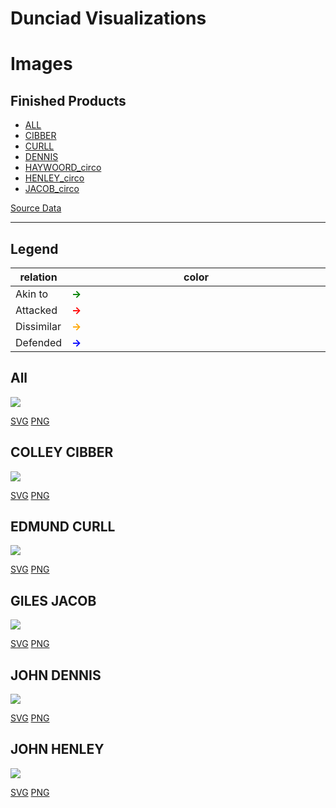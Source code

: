 # Dunciad Visualizations

# Images 

## Finished Products

* [ALL](product/ALL.png)
* [CIBBER](product/CIBBER.png)
* [CURLL](product/CURLL.png)
* [DENNIS](product/DENNIS.png)
* [HAYWOORD_circo](product/HAYWOORD_circo.png)
* [HENLEY_circo](product/HENLEY_circo.png)
* [JACOB_circo](product/JACOB_circo.png)

[Source Data](data/2020/edges.csv)

----

## Legend

| relation   | color                                                       |
|------------|-------------------------------------------------------------|
| Akin to    | <span style="color: green;font-weight:bold;">&rarr;</span>  |
| Attacked   | <span style="color: red;font-weight:bold;">&rarr;</span>    |
| Dissimilar | <span style="color: orange;font-weight:bold;">&rarr;</span> |
| Defended   | <span style="color: blue;font-weight:bold;">&rarr;</span>   |


## All

![](images/COLLEY_CIBBER_EDMUND_CURLL_ELIZA_HAYWOOD_GILES_JACOB_JOHN_DENNIS_JOHN_HENLEY.dot_afdp.svg)

[SVG](images/COLLEY_CIBBER_EDMUND_CURLL_ELIZA_HAYWOOD_GILES_JACOB_JOHN_DENNIS_JOHN_HENLEY.dot_sfdp.svg)
[PNG](images/COLLEY_CIBBER_EDMUND_CURLL_ELIZA_HAYWOOD_GILES_JACOB_JOHN_DENNIS_JOHN_HENLEY.dot_sfdp_w2000.png)


## COLLEY CIBBER

![](images/COLLEY_CIBBER.dot_sfdp.svg)

[SVG](images/COLLEY_CIBBER.dot_sfdp.svg)
[PNG](images/COLLEY_CIBBER.dot_sfdp_w2000.png)


## EDMUND CURLL

![](images/EDMUND_CURLL.dot_sfdp.svg)

[SVG](images/EDMUND_CURLL.dot_sfdp.svg)
[PNG](images/EDMUND_CURLL.dot_sfdp_w2000.png)

## GILES JACOB

![](images/GILES_JACOB.dot_sfdp.svg)

[SVG](images/GILES_JACOB.dot_sfdp.svg)
[PNG](images/GILES_JACOB.dot_sfdp_w2000.png)

## JOHN DENNIS

![](images/JOHN_DENNIS.dot_sfdp.svg)

[SVG](images/JOHN_DENNIS.dot_sfdp.svg)
[PNG](images/JOHN_DENNIS.dot_sfdp_w2000.png)

## JOHN HENLEY

![](images/JOHN_HENLEY.dot_sfdp.svg)

[SVG](images/JOHN_HENLEY.dot_sfdp.svg)
[PNG](images/JOHN_HENLEY.dot_sfdp_w2000.png)
